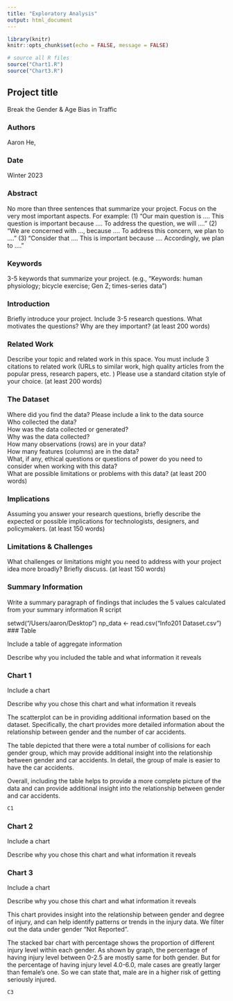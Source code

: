 ```yaml
---
title: "Exploratory Analysis"
output: html_document
---
```

```r
library(knitr)
knitr::opts_chunk$set(echo = FALSE, message = FALSE)

# source all R files
source("Chart1.R")
source("Chart3.R")
```

## Project title

Break the Gender & Age Bias in Traffic

### Authors

Aaron He, 

### Date

Winter 2023

### Abstract

No more than three sentences that summarize your project. Focus on the very most important aspects. For example: (1) "Our main question is .... This question is important because .... To address the question, we will ...." (2) "We are concerned with ..., because .... To address this concern, we plan to ...." (3) "Consider that .... This is important because .... Accordingly, we plan to ...."

### Keywords

3-5 keywords that summarize your project.
(e.g., "Keywords: human physiology; bicycle exercise; Gen Z; times-series data")

### Introduction  

Briefly introduce your project.  Include 3-5 research questions. What motivates the questions? Why are they important? (at least 200 words)

### Related Work  

Describe your topic and related work in this space. You must include 3 citations to related work (URLs to similar work, high quality articles from the popular press, research papers, etc. ) Please use a standard citation style of your choice. (at least 200 words)

### The Dataset

Where did you find the data? Please include a link to the data source  
Who collected the data?  
How was the data collected or generated?  
Why was the data collected?  
How many observations (rows) are in your data?  
How many features (columns) are in the data?  
What, if any, ethical questions or questions of power do you need to consider when working with this data?  
What are possible limitations or problems with this data?   (at least 200 words)

### Implications

Assuming you answer your research questions, briefly describe the expected or possible implications for technologists, designers, and policymakers. (at least 150 words)

### Limitations & Challenges
What challenges or limitations might you need to address with your project idea more broadly? Briefly discuss. (at least 150 words)

### Summary Information

Write a summary paragraph of findings that includes the 5 values calculated from your summary information R script

setwd("/Users/aaron/Desktop")
np_data <- read.csv("Info201 Dataset.csv")
### Table


Include a table of aggregate information

Describe why you included the table and what information it reveals

### Chart 1

Include a chart

Describe why you chose this chart and what information it reveals

The scatterplot can be in providing additional information based on the dataset. Specifically, the chart provides more detailed information about the relationship between gender and the number of car accidents.

The table depicted that there were a total number of collisions for each gender group, which may provide additional insight into the relationship between gender and car accidents. In detail, the group of male is easier to have the car accidents.

Overall, including the table helps to provide a more complete picture of the data and can provide additional insight into the relationship between gender and car accidents.


```r
C1
```

### Chart 2

Include a chart

Describe why you chose this chart and what information it reveals

### Chart 3

Include a chart

Describe why you chose this chart and what information it reveals

This chart provides insight into the relationship between gender and degree of injury, and can help identify patterns or trends in the injury data. We filter out the data under gender "Not Reported".

The stacked bar chart with percentage shows the proportion of different injury level within each gender. As shown by graph, the percentage of having injury level between 0-2.5 are mostly same for both gender. But for the percentage of having injury level 4.0-6.0, male cases are greatly larger than female's one. So we can state that, male are in a higher risk of getting seriously injured. 

```r
C3
```
